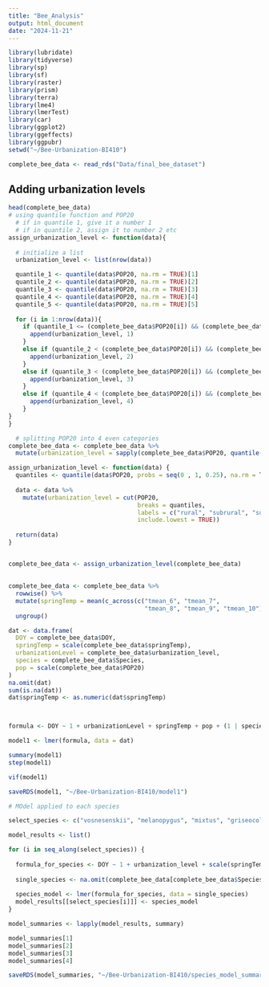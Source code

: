 ```yaml
---
title: "Bee_Analysis"
output: html_document
date: "2024-11-21"
---
```


```r
library(lubridate)
library(tidyverse)
library(sp)
library(sf)
library(raster)
library(prism)
library(terra)
library(lme4)
library(lmerTest)
library(car)
library(ggplot2)
library(ggeffects)
library(ggpubr)
setwd("~/Bee-Urbanization-BI410")

complete_bee_data <- read_rds("Data/final_bee_dataset")
```

## Adding urbanization levels 

```r
head(complete_bee_data)
# using quantile function and POP20
  # if in quantile 1, give it a number 1
  # if in quantile 2, assign it to number 2 etc 
assign_urbanization_level <- function(data){
  
  # initialize a list
  urbanization_level <- list(nrow(data))

  quantile_1 <- quantile(data$POP20, na.rm = TRUE)[1]
  quantile_2 <- quantile(data$POP20, na.rm = TRUE)[2]
  quantile_3 <- quantile(data$POP20, na.rm = TRUE)[3]
  quantile_4 <- quantile(data$POP20, na.rm = TRUE)[4]
  quantile_5 <- quantile(data$POP20, na.rm = TRUE)[5]
  
  for (i in 1:nrow(data)){
    if (quantile_1 <= (complete_bee_data$POP20[i]) && (complete_bee_data$POP20[i]) <= quantile_2){
      append(urbanization_level, 1)
    }
    else if (quantile_2 < (complete_bee_data$POP20[i]) && (complete_bee_data$POP20[i]) <= quantile_3){
      append(urbanization_level, 2)
    }
    else if (quantile_3 < (complete_bee_data$POP20[i]) && (complete_bee_data$POP20[i]) <= quantile_4){
      append(urbanization_level, 3)
    }
    else if (quantile_4 < (complete_bee_data$POP20[i]) && (complete_bee_data$POP20[i]) <= quantile_5){
      append(urbanization_level, 4)
    }
}
}

  # splitting POP20 into 4 even categories
complete_bee_data <- complete_bee_data %>%
  mutate(urbanization_level = sapply(complete_bee_data$POP20, quantile(complete_bee_data$POP20, na.rm = TRUE))) 

assign_urbanization_level <- function(data) {
  quantiles <- quantile(data$POP20, probs = seq(0 , 1, 0.25), na.rm = TRUE)
  
  data <- data %>% 
    mutate(urbanization_level = cut(POP20,
                                    breaks = quantiles,
                                    labels = c("rural", "subrural", "suburban", "urban"),
                                    include.lowest = TRUE))
  
  return(data)
}


complete_bee_data <- assign_urbanization_level(complete_bee_data)

```

## 

```r
complete_bee_data <- complete_bee_data %>%
  rowwise() %>%
  mutate(springTemp = mean(c_across(c("tmean_6", "tmean_7", 
                                      "tmean_8", "tmean_9", "tmean_10")), na.rm = TRUE)) %>%
  ungroup()

dat <- data.frame(
  DOY = complete_bee_data$DOY,
  springTemp = scale(complete_bee_data$springTemp),
  urbanizationLevel = complete_bee_data$urbanization_level,
  species = complete_bee_data$Species,
  pop = scale(complete_bee_data$POP20)
)
na.omit(dat)
sum(is.na(dat))
dat$springTemp <- as.numeric(dat$springTemp)



formula <- DOY ~ 1 + urbanizationLevel + springTemp + pop + (1 | species)

model1 <- lmer(formula, data = dat)

summary(model1)
step(model1)

vif(model1)

saveRDS(model1, "~/Bee-Urbanization-BI410/model1")

```




```r
# MOdel applied to each species 

select_species <- c("vosnesenskii", "melanopygus", "mixtus", "griseocollis")

model_results <- list()

for (i in seq_along(select_species)) {
  
  formula_for_species <- DOY ~ 1 + urbanization_level + scale(springTemp) + scale(POP20) + (1 | COUNTY)
  
  single_species <- na.omit(complete_bee_data[complete_bee_data$Species == select_species[i], ])
  
  species_model <- lmer(formula_for_species, data = single_species)
  model_results[[select_species[i]]] <- species_model
}

model_summaries <- lapply(model_results, summary)

model_summaries[1]
model_summaries[2]
model_summaries[3]
model_summaries[4]

saveRDS(model_summaries, "~/Bee-Urbanization-BI410/species_model_summaries")

```
